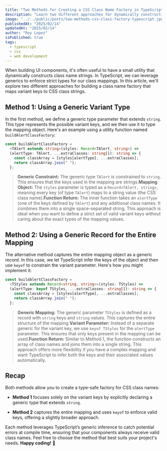 ```yaml
---
title: "Two Methods for Creating a CSS Class Name Factory in TypeScript"
description: "Learn two different approaches for dynamically constructing CSS class names in TypeScript using generics. Enhance your UI component styling with type-safe class mappings."
image: "../../public/posts/two-methods-css-class-factory-typescript.jpg"
publishedAt: "2025/02/14"
updatedAt: "2025/02/14"
author: "Roy Lopez"
isPublished: true
tags:
  - typescript
  - css
  - web development
---
```


When building UI components, it's often useful to have a small utility that dynamically constructs class name strings. In TypeScript, we can leverage generics to enforce strict types for our class mappings. In this article, we'll explore two different approaches for building a class name factory that maps variant keys to CSS class strings.

## Method 1: Using a Generic Variant Type

In the first method, we define a generic type parameter that extends `string`. This type represents the possible variant keys, and we then use it to type the mapping object. Here's an example using a utility function named `buildAlertClassFactory`:

```typescript
const buildAlertClassFactory =
  <TAlert extends string>(styles: Record<TAlert, string>) =>
  (alertType: TAlert, ...extraClasses: string[]): string => {
    const classArray = [styles[alertType], ...extraClasses];
    return classArray.join(" ");
  };
```

> **Generic Constraint:** The generic type `TAlert` is constrained to `string`. This ensures that the keys used in the mapping are strings.**Mapping Object:** The `styles` parameter is typed as a `Record<TAlert, string>`, meaning every key (of type `TAlert`) maps to a string value (the CSS class name).**Function Return:** The inner function takes an `alertType` (one of the keys defined by `TAlert`) and any additional class names. It combines them into a single space-separated string.
> This approach is ideal when you want to define a strict set of valid variant keys without caring about the exact types of the mapping values.

## Method 2: Using a Generic Record for the Entire Mapping

The alternative method captures the entire mapping object as a generic record. In this case, we let TypeScript infer the keys of the object and then use `keyof` to constrain the variant parameter. Here's how you might implement it:

```typescript
const buildAlertClassFactory =
  <TStyles extends Record<string, string>>(styles: TStyles) =>
  (alertType: keyof TStyles, ...extraClasses: string[]): string => {
    const classArray = [styles[alertType], ...extraClasses];
    return classArray.join(" ");
  };
```

> **Generic Mapping:** The generic parameter `TStyles` is defined as a record with `string` keys and `string` values. This captures the entire structure of the mapping.**Variant Parameter:** Instead of a separate generic for the variant key, we use `keyof TStyles` for the `alertType` parameter. This ensures that only keys present in the mapping can be used.**Function Return:** Similar to Method 1, the function constructs an array of class names and joins them into a single string.
> This approach offers more flexibility if you have a complex mapping and want TypeScript to infer both the keys and their associated values automatically.

## Recap

Both methods allow you to create a type-safe factory for CSS class names:

- **Method 1** focuses solely on the variant keys by explicitly declaring a generic type that extends `string`.

- **Method 2** captures the entire mapping and uses `keyof` to enforce valid keys, offering a slightly broader approach.

Each method leverages TypeScript’s generic inference to catch potential errors at compile time, ensuring that your components always receive valid class names.
Feel free to choose the method that best suits your project's needs. **Happy coding!** 🚀
